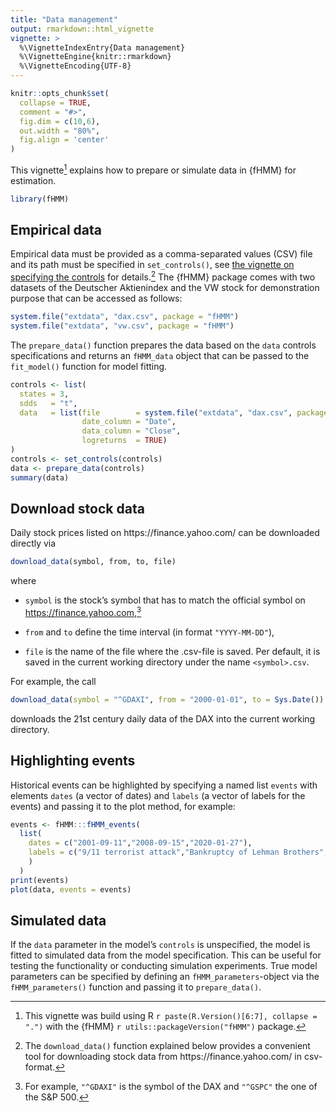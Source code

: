 ```yaml
---
title: "Data management"
output: rmarkdown::html_vignette
vignette: >
  %\VignetteIndexEntry{Data management}
  %\VignetteEngine{knitr::rmarkdown}
  %\VignetteEncoding{UTF-8}
---
```


```r
knitr::opts_chunk$set(
  collapse = TRUE,
  comment = "#>",
  fig.dim = c(10,6),
  out.width = "80%",
  fig.align = 'center'
)
```

This vignette^[This vignette was build using R `r paste(R.Version()[6:7], collapse = ".")` with the {fHMM} `r utils::packageVersion("fHMM")` package.] explains how to prepare or simulate data in {fHMM} for estimation.

```r
library(fHMM)
```

## Empirical data

Empirical data must be provided as a comma-separated values (CSV) file and its path must be specified in `set_controls()`, see [the vignette on specifying the controls](http://loelschlaeger.de/fHMM/articles/v02_controls.html) for details.^[The `download_data()` function explained below provides a convenient tool for downloading stock data from https://finance.yahoo.com/ in csv-format.] The {fHMM} package comes with two datasets of the Deutscher Aktienindex and the VW stock for demonstration purpose that can be accessed as follows:

```r
system.file("extdata", "dax.csv", package = "fHMM")
system.file("extdata", "vw.csv", package = "fHMM")
``` 

The `prepare_data()` function prepares the data based on the `data` controls specifications and returns an `fHMM_data` object that can be passed to the `fit_model()` function for model fitting.

```r
controls <- list(
  states = 3,
  sdds   = "t",
  data   = list(file        = system.file("extdata", "dax.csv", package = "fHMM"),
                date_column = "Date",
                data_column = "Close",
                logreturns  = TRUE)
)
controls <- set_controls(controls)
data <- prepare_data(controls)
summary(data)
```

## Download stock data

Daily stock prices listed on https://finance.yahoo.com/ can be downloaded directly via

```r
download_data(symbol, from, to, file)
```

where

- `symbol` is the stock's symbol that has to match the official symbol on <https://finance.yahoo.com>,^[For example, `"^GDAXI"` is the symbol of the DAX and `"^GSPC"` the one of the S\&P 500.]

- `from` and `to` define the time interval (in format `"YYYY-MM-DD"`),

- `file` is the name of the file where the .csv-file is saved. Per default, it is saved in the current working directory under the name `<symbol>.csv`.

For example, the call

```r
download_data(symbol = "^GDAXI", from = "2000-01-01", to = Sys.Date())
```

downloads the 21st century daily data of the DAX into the current working directory.

## Highlighting events

Historical events can be highlighted by specifying a named list `events` with elements `dates` (a vector of dates) and `labels` (a vector of labels for the events) and passing it to the plot method, for example:

```r
events <- fHMM:::fHMM_events(
  list(
    dates = c("2001-09-11","2008-09-15","2020-01-27"),
    labels = c("9/11 terrorist attack","Bankruptcy of Lehman Brothers","First COVID-19 case in Germany")
    )
  )
print(events)
plot(data, events = events)
```

## Simulated data

If the `data` parameter in the model's `controls` is unspecified, the model is fitted to simulated data from the model specification. This can be useful for testing the functionality or conducting simulation experiments. True model parameters can be specified by defining an `fHMM_parameters`-object via the `fHMM_parameters()` function and passing it to `prepare_data()`.
